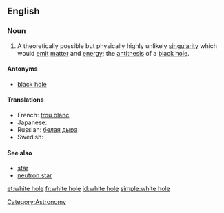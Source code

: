 ==English==

===Noun===
{{wikipedia}}
{{en-noun|sg=[[white]] [[hole]]}}

# {{idiomatic}} A theoretically possible but physically highly unlikely [[singularity]] which would [[emit]] [[matter]] and [[energy]]; the [[antithesis]] of a [[black hole]].

====Antonyms====
* [[black hole]]

====Translations====
* French: [[trou blanc]] {{m}}
* Japanese: {{t-|ja|ホワイトホール|tr=howaito ho-ru}}
* Russian: [[белая дыра]] {{f}}
* Swedish: {{t|sv|vitt hål|n}}

====See also====
* [[star]]
* [[neutron star]]

[[Category:Astronomy]]

[[et:white hole]]
[[fr:white hole]]
[[id:white hole]]
[[simple:white hole]]
